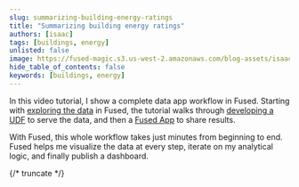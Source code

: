 ```yaml
---
slug: summarizing-building-energy-ratings
title: "Summarizing building energy ratings"
authors: [isaac]
tags: [buildings, energy]
unlisted: false
image: https://fused-magic.s3.us-west-2.amazonaws.com/blog-assets/isaac_app_buildings.png
hide_table_of_contents: false
keywords: [buildings, energy]
---
```


In this video tutorial, I show a complete data app workflow in Fused. Starting with [exploring the data](/workbench/file-explorer/) in Fused, the tutorial walks through [developing a UDF](/core-concepts/write/) to serve the data, and then a [Fused App](/workbench/app-builder/) to share results.

With Fused, this whole workflow takes just minutes from beginning to end. Fused helps me visualize the data at every step, iterate on my analytical logic, and finally publish a dashboard.


<ReactPlayer playsinline={true} className="video__player" playing={true} muted={true} controls height="50vh" url="https://youtu.be/crakOM4Pytg?start=180" width="100%" />

{/* truncate */}
